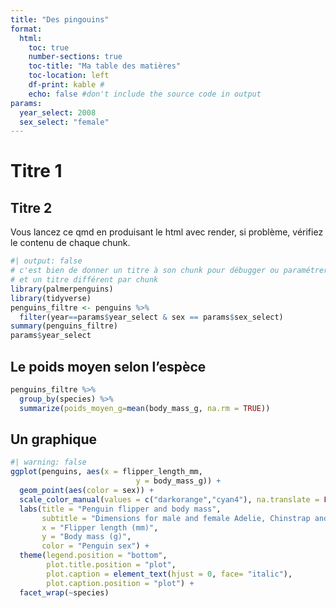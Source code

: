 ```yaml
---
title: "Des pingouins"
format:
  html:
    toc: true
    number-sections: true
    toc-title: "Ma table des matières"
    toc-location: left
    df-print: kable # 
    echo: false #don't include the source code in output
params:
  year_select: 2008
  sex_select: "female"
---
```


# Titre 1 
## Titre 2

Vous lancez ce qmd en produisant le html avec render, si problème, vérifiez le
contenu de chaque chunk.

```r
#| output: false
# c'est bien de donner un titre à son chunk pour débugger ou paramétrer
# et un titre différent par chunk
library(palmerpenguins)
library(tidyverse)
penguins_filtre <- penguins %>% 
  filter(year==params$year_select & sex == params$sex_select)
summary(penguins_filtre)
params$year_select
```

## Le poids moyen selon l'espèce
```r
penguins_filtre %>% 
  group_by(species) %>% 
  summarize(poids_moyen_g=mean(body_mass_g, na.rm = TRUE))
```


## Un graphique
```r
#| warning: false
ggplot(penguins, aes(x = flipper_length_mm,
                            y = body_mass_g)) +
  geom_point(aes(color = sex)) +
  scale_color_manual(values = c("darkorange","cyan4"), na.translate = FALSE) +
  labs(title = "Penguin flipper and body mass",
       subtitle = "Dimensions for male and female Adelie, Chinstrap and Gentoo Penguins at Palmer Station LTER",
       x = "Flipper length (mm)",
       y = "Body mass (g)",
       color = "Penguin sex") +
  theme(legend.position = "bottom",
        plot.title.position = "plot",
        plot.caption = element_text(hjust = 0, face= "italic"),
        plot.caption.position = "plot") +
  facet_wrap(~species)
```